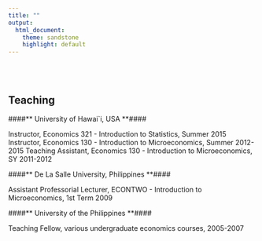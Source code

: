 ```yaml
---
title: ""
output:
  html_document:
    theme: sandstone
    highlight: default
---
```


<br>
<br>



Teaching
----------------------

####** University of Hawai`i, USA **####

Instructor, Economics 321 - Introduction to Statistics, Summer 2015
Instructor, Economics 130 - Introduction to Microeconomics, Summer 2012-2015
Teaching Assistant, Economics 130 - Introduction to Microeconomics, SY 2011-2012

####** De La Salle University, Philippines **####

Assistant Professorial Lecturer, ECONTWO - Introduction to Microeconomics, 1st Term 2009

####** University of the Philippines **####

Teaching Fellow, various undergraduate economics courses, 2005-2007

